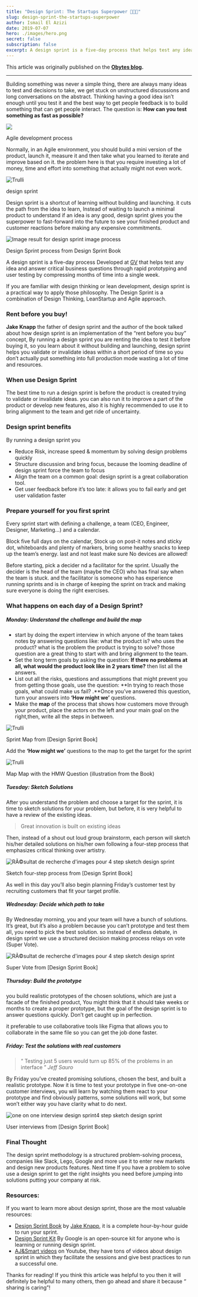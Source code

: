 ```yaml
---
title: "Design Sprint: The Startups Superpower 💪💪💪"
slug: design-sprint-the-startups-superpower
author: Ismail El Azizi
date: 2019-07-07
hero: ./images/hero.png
secret: false
subscription: false
excerpt: A design sprint is a five-day process that helps test any idea and answer critical business questions through rapid prototyping and user testing by compressing months of time into a single week.
---
```


This article was originally published on the  [**Obytes blog**](https://www.obytes.com/blog/)**.**

----------
Building something was never a simple thing, there are always many ideas to test and decisions to take, we get stuck on unstructured discussions and long conversations on the abstract. Thinking having a good idea isn’t enough until you test it and the best way to get people feedback is to build something that can get people interact. The question is:  **How can you test something as fast as possible?**

![ ](https://cdn-images-1.medium.com/max/1600/1*gg1AeMeYeJgOItkq9WGPGQ.png)

Agile development process

Normally, in an Agile environment, you should build a mini version of the product, launch it, measure it and then take what you learned to iterate and improve based on it. the problem here is that you require investing a lot of money, time and effort into something that actually might not even work.

![Trulli](https://cdn-images-1.medium.com/max/1600/1*iaUH4bHRD6xHJha2eeyFGQ.png)

design sprint

Design sprint is a shortcut of learning without building and launching. it cuts the path from the idea to learn, Instead of waiting to launch a minimal product to understand if an idea is any good, design sprint gives you the superpower to fast-forward into the future to see your finished product and customer reactions before making any expensive commitments.

![Image result for design sprint image process](https://cdn-images-1.medium.com/max/1600/1*epqcNSs9BLwjvLfW8tkMrg.jpeg)

Design Sprint process from Design Sprint Book

A design sprint is a five-day process Developed at  [GV](http://gv.com/)  that helps test any idea and answer critical business questions through rapid prototyping and user testing by compressing months of time into a single week.

If you are familiar with design thinking or lean development, design sprint is a practical way to apply those philosophy. The Design Sprint is a combination of Design Thinking, LeanStartup and Agile approach.

### Rent before you buy!

**Jake Knapp**  the father of design sprint and the author of the book talked about how design sprint is an implementation of the “rent before you buy” concept, By running a design sprint you are renting the idea to test it before buying it, so you learn about it without building and launching, design sprint helps you validate or invalidate ideas within a short period of time so you don’t actually put something into full production mode wasting a lot of time and resources.

### When use Design Sprint

The best time to run a design sprint is before the product is created trying to validate or invalidate ideas. you can also run it to improve a part of the product or develop new features, also it is highly recommended to use it to bring alignment to the team and get ride of uncertainty.

### Design sprint benefits

By running a design sprint you

-   Reduce Risk, increase speed & momentum by solving design problems quickly
-   Structure discussion and bring focus, because the looming deadline of design sprint force the team to focus
-   Align the team on a common goal: design sprint is a great collaboration tool.
-   Get user feedback before it’s too late: it allows you to fail early and get user validation faster

### Prepare yourself for you first sprint

Every sprint start with defining a challenge, a team (CEO, Engineer, Designer, Marketing…) and a calendar.

Block five full days on the calendar, Stock up on post-it notes and sticky dot, whiteboards and plenty of markers, bring some healthy snacks to keep up the team’s energy. last and not least make sure No devices are allowed!

Before starting, pick a decider nd a facilitator for the sprint. Usually the decider is the head of the team (maybe the CEO) who has final say when the team is stuck. and the facilitator is someone who has experience running sprints and is in charge of keeping the sprint on track and making sure everyone is doing the right exercises.

### What happens on each day of a Design Sprint?

##### **Monday:**  Understand the challenge and build the map

-   start by doing the expert interview in which anyone of the team takes notes by answering questions like: what the product is? who uses the product? what is the problem the product is trying to solve? those question are a great thing to start with and bring alignment to the team.
-   Set the long term goals by asking the question:  **If there no problems at all, what would the product look like in 2 years time?**  then list all the answers.
-   List out all the risks, questions and assumptions that might prevent you from getting those goals, use the question:  **In trying to reach those goals, what could make us fail? .**Once you’ve answered this question, turn your answers into  **‘How might we’**  questions.
-   Make the  **map**  of the process that shows how customers move through your product, place the actors on the left and your main goal on the right,then, write all the steps in between.

![Trulli](https://cdn-images-1.medium.com/max/1600/1*KvXvyCpT3d8zrEZCBWhKRA.jpeg)

Sprint Map from [Design Sprint Book]

Add the  **‘How might we’**  questions to the map to get the target for the sprint

![Trulli](https://cdn-images-1.medium.com/max/1600/1*maiBpnKh1-zlPB3SjCp3YA.png)

Map Map with the HMW Question (illustration from the Book)

##### **Tuesday:**  Sketch Solutions

After you understand the problem and choose a target for the sprint, it is time to sketch solutions for your problem, but before, it is very helpful to have a review of the existing ideas.

> Great innovation is built on existing ideas

Then, instead of a shout out loud group brainstorm, each person will sketch his/her detailed solutions on his/her own following a four-step process that emphasizes critical thinking over artistry.

![RÃ©sultat de recherche d'images pour 4 step  sketch design sprint](https://cdn-images-1.medium.com/max/1600/1*e7cne7N1ubMcdWrW96cdFw.png)

Sketch four-step process from [Design Sprint Book]

As well in this day you’ll also begin planning Friday’s customer test by recruiting customers that fit your target profile.

##### **Wednesday:**  Decide which path to take

By Wednesday morning, you and your team will have a bunch of solutions. It’s great, but it’s also a problem because you can’t prototype and test them all, you need to pick the best solution. so instead of endless debate, in design sprint we use a structured decision making process relays on vote (Super Vote).

![RÃ©sultat de recherche d'images pour 4 step  sketch design sprint](https://cdn-images-1.medium.com/max/1600/1*W6m42D2P4VnUyK-6O91ZyA.png)

Super Vote from [Design Sprint Book]

##### **Thursday:**  Build the prototype

you build realistic prototypes of the chosen solutions, which are just a facade of the finished product, You might think that it should take weeks or months to create a proper prototype, but the goal of the design sprint is to answer questions quickly. Don’t get caught up in perfection.

it preferable to use collaborative tools like Figma that allows you to collaborate in the same file so you can get the job done faster.

##### **Friday:**  Test the solutions with real customers

> “ Testing just 5 users would turn up 85% of the problems in an interface ”  _Jeff Sauro_

By Friday you’ve created promising solutions, chosen the best, and built a realistic prototype. Now it is time to test your prototype in five one-on-one customer interviews, you will learn by watching them react to your prototype and find obviously patterns, some solutions will work, but some won’t either way you have clarity what to do next.

![one on one interview  design sprint4 step  sketch design sprint](https://cdn-images-1.medium.com/max/1600/1*sBeJ5_367qloO0XQpEsbzg.png)

User interviews from [Design Sprint Book]

### Final Thought

The design sprint methodology is a structured problem-solving process, companies like Slack, Lego, Google and more use it to enter new markets and design new products features. Next time If you have a problem to solve use a design sprint to get the right insights you need before jumping into solutions putting your company at risk.

### Resources:

If you want to learn more about design sprint, those are the most valuable resources:

-   [Design Sprint Book](https://www.amazon.com/Sprint-Solve-Problems-Test-Ideas/dp/150112174X/ref=sr_1_1?keywords=9781501121746&linkCode=qs&qid=1562422937&s=books&sr=1-1)  by  [Jake Knapp](https://medium.com/u/f230699aec44), it is a complete hour-by-hour guide to run your sprint.
-   [Design Sprint Kit](https://designsprintkit.withgoogle.com/)  By Google is an open-source kit for anyone who is learning or running design sprint.
-   [AJ&Smart videos](https://www.youtube.com/channel/UCeB_OpLspKJGiKv1CYkWFFw)  on Youtube, they have tons of videos about design sprint in which they facilitate the sessions and give best practices to run a successful one.

  

Thanks for reading! If you think this article was helpful to you then it will definitely be helpful to many others, then go ahead and share it because “ sharing is caring”!